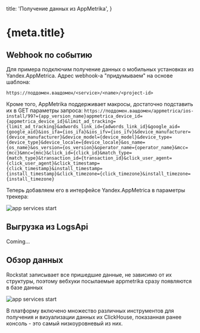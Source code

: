 
  title: 'Получение данных из AppMetrika',
}

<h1 id="doc-h1">
  {meta.title}
</h1>

## Webhook по событию

Для примера подключим получение данных о мобильных установках из Yandex.AppMetrica.
Адрес webhook-а "придумываем" на основе шаблона: 

```
https://поддомен.вашдомен/<service>/<name>/<project-id>
```

Кроме того, AppMetrika поддерживает макросы, достаточно подставить их в GET параметры запроса:
`https://поддомен.вашдомен/appmetrica/ios-install/99?={app_version_name}appmetrica_device_id={appmetrica_device_id}&limit_ad_tracking={limit_ad_tracking}&adwords_link_id={adwords_link_id}&google_aid={google_aid}&ios_ifa={ios_ifa}&ios_ifv={ios_ifv}&device_manufacturer={device_manufacturer}&device_model={device_model}&device_type={device_type}&device_locale={device_locale}&os_name={os_name}&os_version={os_version}&operator_name={operator_name}&mcc={mcc}&mnc={mnc}&click_id={click_id}&match_type={match_type}&transaction_id={transaction_id}&click_user_agent={click_user_agent}&click_timestamp={click_timestamp}&install_timestamp={install_timestamp}&click_timezone={click_timezone}&install_timezone={install_timezone}`

Теперь добавляем его в интерфейсе Yandex.AppMetrica в параметры трекера:

![app services start](/static/images/docs/guides/collecting/appmetrika/appmetrika-postback-url.png)

## Выгрузка из LogsApi

Coming...

## Обзор данных

Rockstat записывает все пришедшие данные, не зависимо от их структуры, поэтому вебхуки посылаемые appmetrika сразу появляются в базе данных

![app services start](/static/images/docs/overview/clickhouse-query-webhooks.png)

В платформу включено множество различных инструментов для получения и визуализации данных их ClickHouse,
показанная ранее консоль - это самый низкоуровневый из них.


